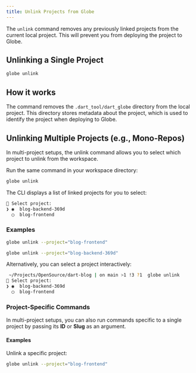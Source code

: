 ```yaml
---
title: Unlink Projects from Globe
---
```


The `unlink` command removes any previously linked projects from the current local project. This will prevent you from deploying the project to Globe.

## Unlinking a Single Project

```bash
globe unlink
```

## How it works

The command removes the `.dart_tool/dart_globe` directory from the local project. This directory stores metadata about the project, which is used to identify the project when deploying to Globe.

## Unlinking Multiple Projects (e.g., Mono-Repos)
In multi-project setups, the unlink command allows you to select which project to unlink from the workspace.

Run the same command in your workspace directory:
```bash
globe unlink
```

The CLI displays a list of linked projects for you to select:
```bash
🔺 Select project:  
❯ ◉  blog-backend-369d  
  ◯  blog-frontend  
``` 

### Examples
```bash
globe unlink --project="blog-frontend"  
```

```bash
globe unlink --project="blog-backend-369d"  
```

Alternatively, you can select a project interactively:

```bash
 ~/Projects/OpenSource/dart-blog | on main >1 !3 ?1  globe unlink  
🔺 Select project:  
❯ ◉  blog-backend-369d  
  ◯  blog-frontend  
  ```

  ### Project-Specific Commands

In multi-project setups, you can also run commands specific to a single project by passing its **ID** or **Slug** as an argument.

#### Examples

Unlink a specific project:

```bash
globe unlink --project="blog-frontend"
```
